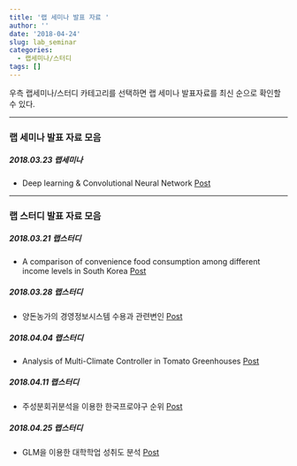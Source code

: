 ```yaml
---
title: '랩 세미나 발표 자료 '
author: ''
date: '2018-04-24'
slug: lab_seminar
categories:
  - 랩세미나/스터디
tags: []
---
```


우측 랩세미나/스터디 카테고리를 선택하면 랩 세미나 발표자료를 최신 순으로 확인할 수 있다.

---

### 랩 세미나 발표 자료 모음 

##### 2018.03.23 랩세미나 

* Deep learning & Convolutional Neural Network [Post](/post/dl_cnn/)

---

### 랩 스터디 발표 자료 모음 

##### 2018.03.21 랩스터디

* A comparison of convenience food consumption among different income levels in South Korea [Post](/post/)

##### 2018.03.28 랩스터디

* 양돈농가의 경영정보시스템 수용과 관련변인 [Post](/post/)

##### 2018.04.04 랩스터디

* Analysis of Multi-Climate Controller in Tomato Greenhouses [Post](/post/)

##### 2018.04.11 랩스터디

* 주성분회귀분석을 이용한 한국프로야구 순위 [Post](/post/)

##### 2018.04.25 랩스터디

* GLM을 이용한 대학학업 성취도 분석 [Post](/post/glm_ach)
